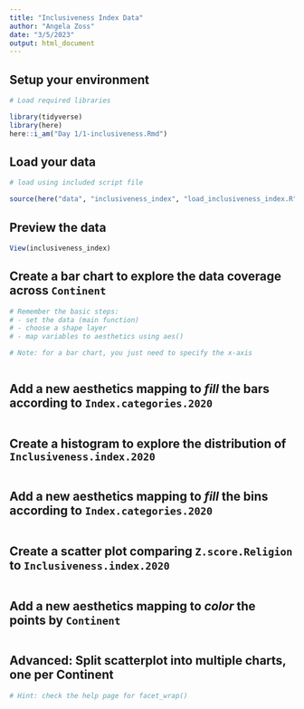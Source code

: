 ```yaml
---
title: "Inclusiveness Index Data"
author: "Angela Zoss"
date: "3/5/2023"
output: html_document
---
```


## Setup your environment

```r

# Load required libraries

library(tidyverse)
library(here)
here::i_am("Day 1/1-inclusiveness.Rmd")

```

## Load your data

```r

# load using included script file

source(here("data", "inclusiveness_index", "load_inclusiveness_index.R"))

```

## Preview the data

```r

View(inclusiveness_index)

```

## Create a bar chart to explore the data coverage across `Continent`

```r

# Remember the basic steps:
# - set the data (main function)
# - choose a shape layer
# - map variables to aesthetics using aes()

# Note: for a bar chart, you just need to specify the x-axis



```

## Add a new aesthetics mapping to *fill* the bars according to `Index.categories.2020`

```r



```

## Create a histogram to explore the distribution of `Inclusiveness.index.2020`

```r



```

## Add a new aesthetics mapping to *fill* the bins according to `Index.categories.2020`

```r



```

## Create a scatter plot comparing `Z.score.Religion` to `Inclusiveness.index.2020`

```r



```

## Add a new aesthetics mapping to *color* the points by `Continent`


```r



```

## Advanced: Split scatterplot into multiple charts, one per Continent

```r

# Hint: check the help page for facet_wrap()



```

